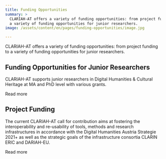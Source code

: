 ```yaml
---
title: Funding Opportunities
summary: >
  CLARIAH-AT offers a variety of funding opportunities: from project funding to
  a variety of funding opportunities for junior researchers.
image: /assets/content/en/pages/funding-opportunities/image.jpg

---
```


CLARIAH-AT offers a variety of funding opportunities: from project funding to a variety of funding opportunities for junior researchers.

## Funding Opportunities for Junior Researchers

CLARIAH-AT supports junior researchers in Digital Humanities & Cultural Heritage at MA and PhD level with various grants.

<Link link={{ discriminant: "pages", value: "funding-opportunities-for-junior-researcher" }}>Read more</Link>

## Project Funding

The current CLARIAH-AT call for contribution aims at fostering the interoperability and re-usability of tools, methods and research infrastructures in accordance with the Digital Humanities Austria Strategie 2021+ as well as the strategic goals of the infrastructure consortia CLARIN ERIC and DARIAH-EU.

<Link link={{ discriminant: "pages", value: "project-funding" }}>Read more</Link>
